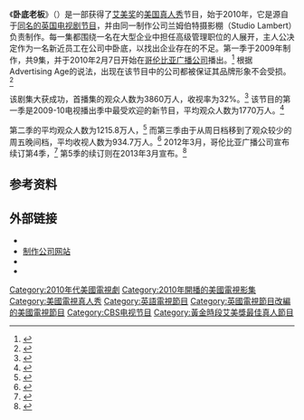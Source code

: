 {{Infobox television
| show_name = 卧底老板<br>Undercover Boss
| image = 
| caption = 
| genre = [[真人秀|真人秀]]
| creator = 史蒂芬·兰姆伯特
| developer =
| narrated = 马克·凯勒
| opentheme =
| country = [[美国|美国]]
| language = 英语
| num_seasons = 8
| num_episodes = 111
| list_episodes = 
| runtime = 45分钟
| company = 兰姆伯特摄影棚
| network = [[哥伦比亚广播公司|哥伦比亚广播公司]]
| picture_format = [[480i|480i]]（[[標準畫質電視|标清]]，第一季）<br />[[1080i|1080i]]（[[高清晰度电视|高清]]）
| audio_format =
| first_aired = {{Start date|2010|2|7}}
| last_aired = 至今
| related = [[卧底老板|卧底老板]]
| website = http://www.cbs.com/primetime/undercover_boss/
| production_website = https://web.archive.org/web/20110716160018/http://www.studiolambert.com/undercoverbossus.html
}}

《'''卧底老板'''》（{{lang|en|Undercover Boss}}）是一部获得了[[艾美奖|艾美奖]]的[[美国|美国]][[真人秀|真人秀]]节目，始于2010年，它是源自于[[卧底老板|同名的英国电视剧节目]]，并由同一制作公司兰姆伯特摄影棚（Studio Lambert）负责制作。每一集都围绕一名在大型企业中担任高级管理职位的人展开，主人公决定作为一名新近员工在公司中卧底，以找出企业存在的不足。第一季于2009年制作，共9集，并于2010年2月7日开始在[[哥伦比亚广播公司|哥伦比亚广播公司]]播出。<ref name="ausv">{{cite web|url=http://thetubetv.net/undercover-boss-coming-to-ten/|title=Undercover Boss coming to Ten|publisher=What's-On-The-Tube.com.au|date=2010-08-04|accessdate=2010-08-08|deadurl=yes|archiveurl=https://archive.is/20101020101102/http://thetubetv.net/undercover-boss-coming-to-ten/|archivedate=2010-10-20}}</ref> 根据Advertising Age的说法，出现在该节目中的公司都被保证其品牌形象不会受损。<ref>{{cite web |last=Bryson |first=Emily |url=http://adage.com/article/news/7-eleven-hooters-risk-undercover-boss/142119/ |title=7-Eleven, Hooters, Others Take Risk in 'Undercover Boss' |publisher=Adage.com |date=2010-02-15 |accessdate=2013-04-20 |archive-date=2015-05-02 |archive-url=https://web.archive.org/web/20150502091734/http://adage.com/article/news/7-eleven-hooters-risk-undercover-boss/142119/ |dead-url=no }}</ref>

该剧集大获成功，首播集的观众人数为3860万人，收视率为32%。<ref name="ep1r2">{{cite web|url=http://tvbythenumbers.com/2010/02/09/tv-ratings-super-bowl-xliv-post-game-and-undercover-boss-dominate-weekly-viewing/41481|title=TV Ratings: Super Bowl XIV post game and Undercover Boss dominate weekly viewing|publisher=TV-By-The-Numbers.com|date=2010-08-04|accessdate=2010-08-08|archive-date=2010-02-12|archive-url=https://web.archive.org/web/20100212201315/http://tvbythenumbers.com/2010/02/09/tv-ratings-super-bowl-xliv-post-game-and-undercover-boss-dominate-weekly-viewing/41481|dead-url=yes}}</ref> 该节目的第一季是2009-10电视播出季中最受欢迎的新节目，平均观众人数为1770万人。<ref>{{cite web|title=CBS ANNOUNCES FOUR COMPANIES PARTICIPATING IN THE SECOND SEASON OF THE EMMY AWARD-NOMINATED SERIES, "UNDERCOVER BOSS"|url=http://www.thefutoncritic.com/news/2010/07/28/cbs-announces-four-companies-participating-in-the-second-season-of-the-emmy-award-nominated-series-undercover-boss/20100728cbs02/|publisher=The Futon Critic|accessdate=2010-09-12|author=CBS|date=2010-07-28}}</ref>

第二季的平均观众人数为1215.8万人，<ref>{{cite web |last=Andreeva |first=Nellie |url=http://www.deadline.com/2011/05/full-2010-11-season-series-rankers/ |title=Full 2010-2011 TV Season Series Rankings |publisher=Deadline.com |date= |accessdate=2013-04-20 |archive-date=2012-08-09 |archive-url=https://www.webcitation.org/69mfyVjkW?url=http://www.deadline.com/2011/05/full-2010-11-season-series-rankers/ |dead-url=no }}</ref> 而第三季由于从周日档移到了观众较少的周五晚间档，平均收视人数为934.7万人。<ref>{{cite web |last=Andreeva |first=Nellie |url=http://www.deadline.com/2012/05/full-2011-2012-tv-season-series-rankings/ |title=Full 2011-2012 TV Season Series Rankings |publisher=Deadline.com |date= |accessdate=2013-04-20 |archive-date=2014-04-24 |archive-url=https://web.archive.org/web/20140424020321/http://www.deadline.com/2012/05/full-2011-2012-tv-season-series-rankings/ |dead-url=no }}</ref> 2012年3月，哥伦比亚广播公司宣布续订第4季，<ref>{{cite web |url=http://www.huffingtonpost.com/2012/03/14/good-wife-undercover-boss-renewed_n_1345076.html |title='The Good Wife,' 'Blue Bloods,' 'Undercover Boss' And More Get Early Pickups From CBS |publisher=Huffingtonpost.com |date=2012-03-14 |accessdate=2013-04-20 |archive-date=2016-09-10 |archive-url=https://web.archive.org/web/20160910163815/http://www.huffingtonpost.com/2012/03/14/good-wife-undercover-boss-renewed_n_1345076.html |dead-url=no }}</ref> 第5季的续订则在2013年3月宣布。<ref>{{cite web |author=Post to Facebook |url=http://www.usatoday.com/story/life/tv/2013/03/27/cbs-tv-shows-renewed/2025851/ |title=CBS renews top shows |publisher=Usatoday.com |date=2013-03-28 |accessdate=2013-04-20 |archive-date=2019-12-15 |archive-url=https://web.archive.org/web/20191215065121/https://www.usatoday.com/story/life/tv/2013/03/27/cbs-tv-shows-renewed/2025851/ |dead-url=no }}</ref>

== 参考资料 ==
{{Reflist|2}}

== 外部链接 ==
* {{Official website|http://www.cbs.com/shows/undercover_boss}}
* [https://web.archive.org/web/20110716160018/http://www.studiolambert.com/undercoverbossus.html 制作公司网站]
* {{IMDb title|1442553}}
* {{twitter|Undercover_CBS}}

{{CBSNetwork Shows (current and upcoming)}}

{{DEFAULTSORT:Undercover Boss (U.S. TV Series)}}
[[Category:2010年代美國電視劇|Category:2010年代美國電視劇]]
[[Category:2010年開播的美國電視影集|Category:2010年開播的美國電視影集]]
[[Category:美國電視真人秀|Category:美國電視真人秀]]
[[Category:英語電視節目|Category:英語電視節目]]
[[Category:英國電視節目改編的美國電視節目|Category:英國電視節目改編的美國電視節目]]
[[Category:CBS电视节目|Category:CBS电视节目]]
[[Category:黃金時段艾美獎最佳真人節目|Category:黃金時段艾美獎最佳真人節目]]